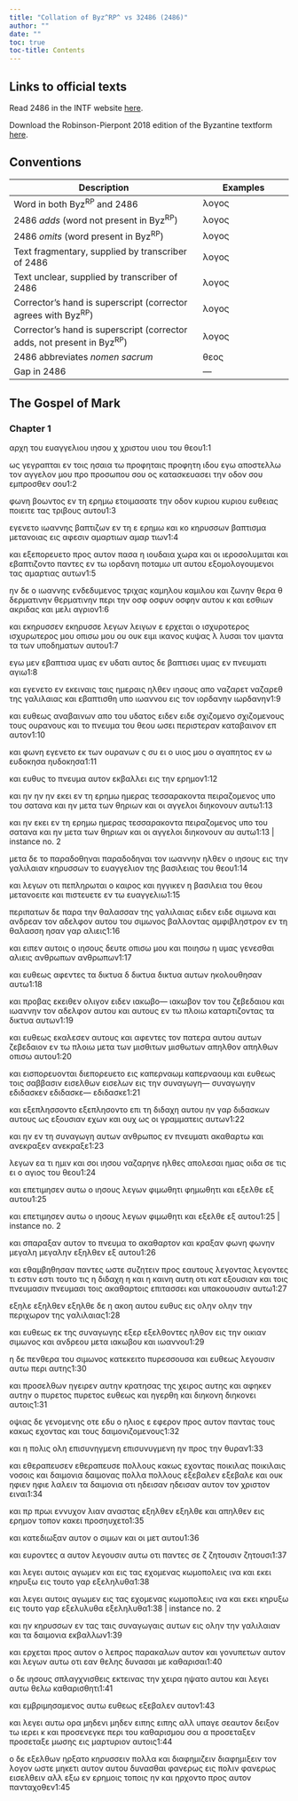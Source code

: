 ```yaml
---
title: "Collation of Byz^RP^ vs 32486 (2486)"
author: ""
date: ""
toc: true
toc-title: Contents
---
```


::: {.callout-note appearance="minimal" icon="false" collapse="true"}
# Links to official texts

Read 2486 in the INTF website [here](https://ntvmr.uni-muenster.de/manuscript-workspace?docID=32486).

Download the Robinson-Pierpont 2018 edition of the Byzantine textform [here](https://web.archive.org/web/20210413060536/https://byzantinetext.com/wp-content/uploads/2021/03/robinson-pierpont-2018-gnt-edition.pdf).


:::


::: {.callout-note appearance="minimal" icon="false" collapse="true"}
# Conventions

| Description                                                              	| Examples                           	|
|--------------------------------------------------------------------------	|------------------------------------	|
| Word in both Byz^RP^ and 2486                                   	| λογος                              	|
| 2486 *adds* (word not present in Byz^RP^)                       	| [λογος]{.greek-added}            	|
| 2486 *omits* (word present in Byz^RP^)                          	| [λογος]{.greek-omitted}          	|
| Text fragmentary, supplied by transcriber of 2486               	| [λογος]{.greek-supplied}         	|
| Text unclear, supplied by transcriber of 2486                   	| [λογος]{.unclear}                	|
| Corrector's hand is superscript (corrector agrees with Byz^RP^)          	| [λογος]{.corr}                   	|
| Corrector's hand is superscript (corrector adds, not present in Byz^RP^) 	| [[λογος]{.corr}]{.greek-added} 	|
| 2486 abbreviates *nomen sacrum*                                 	| [θεος]{.greek-abbr}            	|
| Gap in 2486                                                     	| [―]{.gap}                        	|
:::

## The Gospel of Mark

### Chapter 1

αρχη του ευαγγελιου [ιησου]{.greek-abbr} [χ]{.greek-added} [[χριστου]{.greek-abbr}]{.corr} υιου του θεου[1:1]{.aside}

ως γεγραπται εν [τοις]{.greek-omitted} [ησαια]{.greek-added} [τω]{.greek-added} [προφηταις]{.greek-omitted} [προφητη]{.greek-added} ιδου εγω αποστελλω τον αγγελον μου προ προσωπου σου ος κατασκευασει την οδον σου εμπροσθεν σου[1:2]{.aside}

φωνη βοωντος εν τη ερημω ετοιμασατε την οδον [κυριου]{.greek-abbr} [[[κυριου]{.greek-abbr}]{.corr}]{.greek-added} ευθειας ποιειτε τας τριβους αυτου[1:3]{.aside}

εγενετο ιωαννης βαπτιζων εν τη [ε]{.greek-added} [ερημω]{.corr} και [κ[ο]{.unclear}]{.greek-added} [κηρυσσων]{.corr} βαπτισμα μετανοιας εις αφεσιν [αμαρτιων]{.greek-omitted} [αμαρ]{.greek-added} [τιων]{.greek-added}[1:4]{.aside}

και εξεπορευετο προς αυτον πασα [η]{.corr} ιουδαια χωρα και οι ιεροσολυμιται και εβαπτιζοντο παντες εν τω ιορδανη ποταμω υπ αυτου εξομολογουμενοι τας αμαρτιας αυτων[1:5]{.aside}

ην δε ο ιωαννης ενδεδυμενος τριχας [καμηλου]{.greek-omitted} [καμιλου]{.greek-added} και ζωνην [θερα]{.greek-added} [θ]{.greek-added} [δερματινην]{.greek-omitted} [[θερματινην]{.corr}]{.greek-added} περι την [οσφ]{.greek-added} [οσφυν]{.greek-omitted} [[οσφην]{.corr}]{.greek-added} αυτου [[κ]{.unclear}]{.greek-added} [και]{.corr} εσθιων ακριδας και μελι αγριον[1:6]{.aside}

και [εκηρυσσεν]{.greek-omitted} [εκηρυσσε]{.greek-added} [λεγων]{.greek-omitted} [λειγων]{.greek-added} [ε]{.greek-added} [ερχεται]{.corr} ο ισχ[υρ]{.unclear}οτερος [[ισχυρωτερος]{.corr}]{.greek-added} μου οπισω μου ου ουκ ειμι ικανος κυψας [λ]{.greek-added} [λυσαι]{.corr} τον ιμαντα [τ[α]{.unclear}]{.greek-added} [των]{.corr} υποδηματων αυτου[1:7]{.aside}

εγω μεν εβαπτισα υμας εν υδατι αυτος δε βαπτισει υμας εν πνευματι αγιω[1:8]{.aside}

και εγενετο εν εκειναις ταις ημεραις ηλθεν [ιησους]{.greek-abbr} απο [ναζαρετ]{.greek-omitted} [ναζαρεθ]{.greek-added} της γαλιλαιας και εβαπτισθη υπο ιωαννου εις τον [ιορδανην]{.greek-omitted} [ιωρδανην]{.greek-added}[1:9]{.aside}

και ευθεως αναβαινων απο του υδατος [ειδεν]{.greek-omitted} [ειδε]{.greek-added} [σχ[ι]{.unclear}ζομενο]{.greek-added} [σχιζομενους]{.corr} τους [ουρανους]{.greek-abbr} και το [πνευμα]{.greek-abbr} [του]{.greek-added} [θεου]{.greek-added} ωσει περιστεραν καταβαινον επ αυτον[1:10]{.aside}

και φωνη εγενετο εκ των [ουρανων]{.greek-abbr} [ς]{.greek-added} [συ]{.corr} ει ο υιος μου ο αγαπητος εν ω [ευδοκησα]{.greek-omitted} [ηυδοκησα]{.greek-added}[1:11]{.aside}

και ευθυς το [πνευμα]{.greek-abbr} αυτον εκβαλλει εις την ερημον[1:12]{.aside}

και [ην]{.greek-added} [[ην]{.corr}]{.greek-added} ην εκει εν τη ερημω ημερας τεσσαρακοντα πειραζομενος υπο του σατανα [και]{.greek-omitted} [ην]{.greek-omitted} [μετα]{.greek-omitted} [των]{.greek-omitted} [θηριων]{.greek-omitted} [και]{.greek-omitted} [οι]{.greek-omitted} [αγγελοι]{.greek-omitted} [διηκονουν]{.greek-omitted} [αυτω]{.greek-omitted}[1:13]{.aside}

[και]{.greek-omitted} [ην]{.greek-omitted} [εκει]{.greek-omitted} [εν]{.greek-omitted} [τη]{.greek-omitted} [ερημω]{.greek-omitted} [ημερας]{.greek-omitted} [τεσσαρακοντα]{.greek-omitted} [πειραζομενος]{.greek-omitted} [υπο]{.greek-omitted} [του]{.greek-omitted} [σατανα]{.greek-omitted} και ην μετα των θηριων και οι αγγελοι διηκονουν [α[υ]{.unclear}]{.greek-added} [αυτω]{.corr}[1:13 | instance no. 2]{.aside}

μετα δε το [παραδοθηναι]{.greek-omitted} [παραδοδηναι]{.greek-added} [τον]{.greek-omitted} ιωαννην ηλθεν ο [ιησους]{.greek-abbr} εις την γαλιλαιαν κηρυσσων το ευαγγελιον της βασιλειας του [θεου]{.greek-abbr}[1:14]{.aside}

και λεγων οτι πεπληρωται ο καιρος και ηγγικεν η βασιλεια του [θεου]{.greek-abbr} μετανοειτε και πιστευετε εν τω ευαγγελιω[1:15]{.aside}

περιπατων δε παρα την θαλασσαν της γαλιλαιας [ειδεν]{.greek-omitted} [ειδε]{.greek-added} σιμωνα και ανδρεαν τον αδελφον αυτου [του]{.greek-omitted} [σιμωνος]{.greek-omitted} βαλλοντας αμφιβληστρον εν τη θαλασση ησαν γαρ αλιεις[1:16]{.aside}

και ειπεν αυτοις ο [ιησους]{.greek-abbr} δευτε οπισω μου και ποιησω [η]{.greek-added} [υμας]{.corr} γενεσθαι αλιεις [ανθρωπων]{.greek-abbr} [[[ανθρωπων]{.greek-abbr}]{.corr}]{.greek-added}[1:17]{.aside}

και ευθεως αφεντες τα δικτυα [δ]{.greek-added} [δικτυα]{.greek-added} [[δικτυα]{.corr}]{.greek-added} αυτων ηκολουθησαν αυτω[1:18]{.aside}

και προβας εκειθεν ολιγον ειδεν [ιακωβο[―]{.gap}]{.greek-added} [ιακωβον]{.corr} τον του ζεβεδαιου και ιωαννην τον αδελφον αυτου και αυτους εν τω πλοιω καταρτιζοντας τα δικτυα [αυτων]{.greek-added}[1:19]{.aside}

και ευθεως εκαλεσεν αυτους και αφεντες τον [πατερα]{.greek-abbr} [αυτου]{.greek-added} [αυτων]{.corr} ζεβεδαιον εν τω πλοιω μετα των [μισθιτων]{.greek-added} [μισθωτων]{.corr} [απηλθον]{.greek-omitted} [απηλθων]{.greek-added} οπισω αυτου[1:20]{.aside}

και [εισπορευονται]{.greek-omitted} [διεπορευετο]{.greek-added} εις [καπερνα[ω]{.unclear}μ]{.greek-added} [καπερναουμ]{.corr} και ευθεως τοις σαββασιν [εισελθων]{.greek-omitted} [εισελων]{.greek-added} εις την [συναγωγη[―]{.gap}]{.greek-added} [συναγωγην]{.corr} [εδιδασκεν]{.greek-omitted} [εδιδασκε[―]{.gap}]{.greek-added} [[εδιδασκε]{.corr}]{.greek-added}[1:21]{.aside}

και [εξεπλησσοντο]{.greek-omitted} [εξεπλησοντο]{.greek-added} επι τη διδαχη αυτου ην γαρ διδασκων αυτους ως εξουσιαν εχων και ουχ ως οι γραμματεις [αυτων]{.greek-added}[1:22]{.aside}

και ην εν τη συναγωγη αυτων [ανθρωπος]{.greek-abbr} εν [πνευματι]{.greek-abbr} ακαθαρτω και [ανεκραξεν]{.greek-omitted} [ανεκραξε]{.greek-added}[1:23]{.aside}

λεγων εα τι ημιν και σοι [ιησου]{.greek-abbr} ναζαρηνε ηλθες απολεσαι ημας οιδα σε τις ει ο αγιος του [θεου]{.greek-abbr}[1:24]{.aside}

και επετιμησεν αυτω ο [ιησους]{.greek-abbr} λεγων [φιμωθητι]{.greek-omitted} [φημωθητι]{.greek-added} και [εξελθε]{.greek-omitted} [εξ]{.greek-omitted} [αυτου]{.greek-omitted}[1:25]{.aside}

[και]{.greek-omitted} [επετιμησεν]{.greek-omitted} [αυτω]{.greek-omitted} [ο]{.greek-omitted} [ιησους]{.greek-omitted} [λεγων]{.greek-omitted} [φιμωθητι]{.greek-omitted} [και]{.greek-omitted} εξελθε εξ αυτου[1:25 | instance no. 2]{.aside}

και σπαραξαν αυτον το [πνευμα]{.greek-abbr} το ακαθαρτον και κραξαν [φωνη]{.greek-omitted} [φωνην]{.greek-added} [μεγαλη]{.greek-omitted} [μεγαλην]{.greek-added} εξηλθεν εξ αυτου[1:26]{.aside}

και εθαμβηθησαν παντες ωστε συζητειν προς εαυτους [λεγοντας]{.greek-omitted} [λεγοντες]{.greek-added} τι εστιν [[εστι]{.corr}]{.greek-added} τουτο τις η διδαχη [η]{.greek-added} [και]{.greek-added} [η]{.corr} [καινη]{.corr} αυτη οτι κατ εξουσιαν και τοις [πνευμασιν]{.greek-omitted} [πνευμασι]{.greek-added} τοις ακαθαρτοις επιτασσει και υπακουουσιν αυτω[1:27]{.aside}

[εξηλε]{.greek-added} [εξηλθεν]{.greek-omitted} [[εξηλθε]{.corr}]{.greek-added} δε η ακοη αυτου ευθυς εις ολην [[ολην]{.corr}]{.greek-added} την περιχωρον της γαλιλαιας[1:28]{.aside}

και ευθεως εκ της συναγωγης [εξε[ρ]{.unclear}]{.greek-added} [εξελθοντες]{.corr} ηλθον εις την οικιαν σιμωνος και ανδρεου μετα ιακωβου και ιωαννου[1:29]{.aside}

η δε πενθερα [του]{.greek-added} σιμωνος κατεκειτο πυρεσσουσα και ευθεως λεγουσιν αυτω περι αυτης[1:30]{.aside}

και προσελθων ηγειρεν αυτην κρατησας της χειρος αυτης και αφηκεν αυτην ο πυρετος [[πυρετος]{.corr}]{.greek-added} ευθεως και [ηγερθη]{.greek-added} [και]{.greek-added} [διηκον[η]{.unclear}]{.greek-added} [διηκονει]{.corr} αυτοις[1:31]{.aside}

οψιας δε γενομενης οτε εδυ ο ηλιος [ε]{.greek-added} [εφερον]{.corr} προς αυτον παντας τους κακως εχοντας και τους δαιμονιζομενους[1:32]{.aside}

και η πολις ολη [επισυνηγμενη]{.greek-omitted} [επισυνυγμενη]{.greek-added} ην προς την θυραν[1:33]{.aside}

και [εθεραπευσεν]{.greek-omitted} [εθεραπευσε]{.greek-added} πολλους κακως εχοντας [ποικιλας]{.greek-added} [ποικιλαις]{.corr} νοσοις και [δαιμονια]{.greek-omitted} [δαιμονας]{.greek-added} [πολλα]{.greek-omitted} [πολλους]{.greek-added} [εξεβαλεν]{.greek-omitted} [εξεβαλε]{.greek-added} και ουκ [ηφιεν]{.greek-omitted} [ηφιε]{.greek-added} λαλειν τα δαιμονια οτι [η]{.unclear}δεισαν [[ηδεισαν]{.corr}]{.greek-added} αυτον [τον]{.greek-added} [[χριστον]{.greek-abbr}]{.greek-added} [ειναι]{.greek-added}[1:34]{.aside}

και [πρ]{.greek-added} [πρωι]{.corr} εννυχον λιαν αναστας [εξηλθεν]{.greek-omitted} [εξηλθε]{.greek-added} και απηλθεν εις ερημον τοπον κακει προσηυχετο[1:35]{.aside}

και κατεδιωξαν αυτον ο σιμων και οι μετ αυτου[1:36]{.aside}

και ευροντες [α]{.greek-added} [αυτον]{.corr} λεγουσιν αυτω οτι παντες σε [ζ]{.greek-added} [ζητουσιν]{.greek-omitted} [[ζητουσι]{.corr}]{.greek-added}[1:37]{.aside}

και λεγει αυτοις αγωμεν [και]{.greek-added} εις τας εχομενας κωμοπολεις ινα και εκει κηρυξω [εις]{.greek-omitted} [τουτο]{.greek-omitted} [γαρ]{.greek-omitted} [εξεληλυθα]{.greek-omitted}[1:38]{.aside}

[και]{.greek-omitted} [λεγει]{.greek-omitted} [αυτοις]{.greek-omitted} [αγωμεν]{.greek-omitted} [εις]{.greek-omitted} [τας]{.greek-omitted} [εχομενας]{.greek-omitted} [κωμοπολεις]{.greek-omitted} [ινα]{.greek-omitted} [και]{.greek-omitted} [εκει]{.greek-omitted} [κηρυξω]{.greek-omitted} εις τουτο γαρ [εξελυλυθα]{.greek-added} [εξεληλυθα]{.corr}[1:38 | instance no. 2]{.aside}

και ην κηρυσσων εν [τας]{.greek-added} [ταις]{.corr} συναγωγαις αυτων εις ολην την γαλιλαιαν και τα δαιμονια εκβαλλων[1:39]{.aside}

και ερχεται προς αυτον [ο]{.greek-added} λεπρος παρακαλων αυτον και γονυπετων [αυτον]{.greek-omitted} και λεγων αυτω οτι εαν θελης δυνασαι με καθαρισαι[1:40]{.aside}

ο δε [ιησους]{.greek-abbr} σπλαγχνισθεις εκτεινας την χειρα ηψατο αυτου και λεγει αυτω θελω καθαρισθητι[1:41]{.aside}

και εμβριμησαμενος αυτω ευθεως εξεβαλεν αυτον[1:43]{.aside}

και λεγει αυτω ορα μηδενι [μηδεν]{.greek-omitted} [ειπης]{.greek-added} [ειπης]{.corr} αλλ υπαγε σεαυτον δειξον τω ιερει [κ]{.greek-added} [και]{.corr} προσενεγκε περι του καθαρισμου σου α [προσεταξεν]{.greek-omitted} [προσεταξε]{.greek-added} μωσης εις μαρτυριον αυτοις[1:44]{.aside}

ο δε εξελθων ηρξατο κηρυσσειν πολλα και [διαφημιζειν]{.greek-omitted} [διαφημιξειν]{.greek-added} τον λογον ωστε μηκετι [αυτον]{.greek-omitted} [αυτου]{.greek-added} δυνασθαι [φανερως]{.greek-omitted} εις πολιν [φανερως]{.greek-added} εισελθειν αλλ εξω εν ερημοις τοποις ην και ηρχοντο προς αυτον πανταχοθεν[1:45]{.aside}

